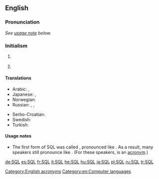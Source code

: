 ==English==
{{wikipedia}}

===Pronunciation===
''See [[#Usage notes|usage note]] below.''

===Initialism===
{{en-initialism}}

# {{computing}} {{initialism of|w:Structured Query Language|Structured Query Language}}
# {{physics}} {{initialism of|[[standard]] [[quantum]] [[limit]]}}

====Translations====
{{trans-top|SQL}}
* Arabic: {{t-|ar|SQL|m|tr='es-kyuu-'el|sc=Latn}}, {{t-|ar|إس كيو إل|tr='es-kyuu-'el, إسْ كْيُو إلْ|m}}
* Japanese: {{t+|ja|SQL|tr=esu-kyū-eru, shīkweru|sc=Latn}}, {{t-|ja|エスキューエル|tr=esu-kyū-eru}} {{t-|ja|シークェル|tr=shīkweru}}
* Norwegian: {{t-|no|SQL|n}}
* Russian: {{t+|ru|SQL|m|tr=es-kju-él, es-ku-él'|sc=Latn}}, {{t-|ru|эс-ку-эль|m|tr=es-ku-él'}},  {{t-|ru|эс-кью-эл|m|tr=es-kju-él}}
{{trans-mid}}
* Serbo-Croatian: {{t-|sh|SQL|m}}
* Swedish: {{t-|sv|SQL|n}}
* Turkish: {{t+|tr|SQL}}
{{trans-bottom}}

====Usage notes====
* {{sense|structured query language}} The first form of SQL was called {{term||SEQUEL}}, pronounced like {{term|sequel}}. As a result, many speakers still pronounce {{term||SQL}} like {{term||sequel}}. (For these speakers, {{term||SQL}} is an [[Appendix:Glossary#acronym|acronym]].)

[[Category:English acronyms]]
[[Category:en:Computer languages]]

[[de:SQL]]
[[es:SQL]]
[[fr:SQL]]
[[it:SQL]]
[[he:SQL]]
[[hu:SQL]]
[[ja:SQL]]
[[pl:SQL]]
[[ru:SQL]]
[[tr:SQL]]